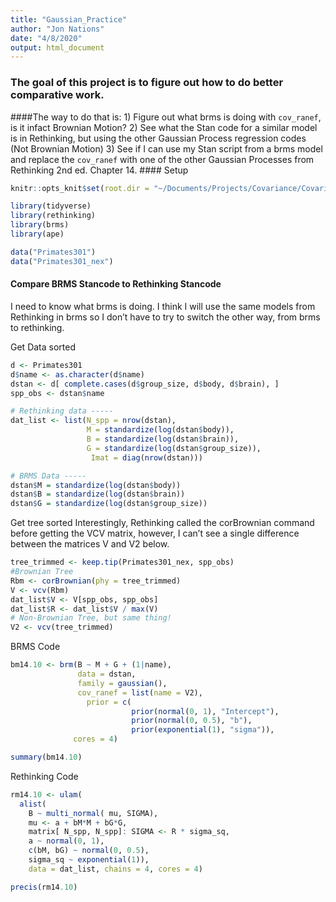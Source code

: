 ```yaml
---
title: "Gaussian_Practice"
author: "Jon Nations"
date: "4/8/2020"
output: html_document
---
```


### The goal of this project is to figure out how to do better comparative work.
####The way to do that is:
1) Figure out what brms is doing with ```cov_ranef```, is it infact Brownian Motion?
2) See what the Stan code for a similar model is in Rethinking, but using the other Gaussian Process regression codes (Not Brownian Motion)
3) See if I can use my Stan script from a brms model and replace the ```cov_ranef``` with one of the other Gaussian Processes from Rethinking 2nd ed. Chapter 14.
#### Setup
```r
knitr::opts_knit$set(root.dir = "~/Documents/Projects/Covariance/Covariance")
```

```r
library(tidyverse)
library(rethinking)
library(brms)
library(ape)
```

```r
data("Primates301")
data("Primates301_nex")
```

#### Compare BRMS Stancode to Rethinking Stancode
I need to know what brms is doing. I think I will use the same models from Rethinking in brms so I don't have to try to switch the other way, from brms to rethinking. 

Get Data sorted
```r
d <- Primates301
d$name <- as.character(d$name)
dstan <- d[ complete.cases(d$group_size, d$body, d$brain), ]
spp_obs <- dstan$name

# Rethinking data -----
dat_list <- list(N_spp = nrow(dstan),
                 M = standardize(log(dstan$body)),
                 B = standardize(log(dstan$brain)),
                 G = standardize(log(dstan$group_size)),
                  Imat = diag(nrow(dstan)))

# BRMS Data -----
dstan$M = standardize(log(dstan$body))
dstan$B = standardize(log(dstan$brain))
dstan$G = standardize(log(dstan$group_size))
```

Get tree sorted
Interestingly, Rethinking called the corBrownian command before getting the VCV matrix, however, I can't see a single difference between the matrices V and V2 below.
```r

tree_trimmed <- keep.tip(Primates301_nex, spp_obs)
#Brownian Tree
Rbm <- corBrownian(phy = tree_trimmed)
V <- vcv(Rbm)
dat_list$V <- V[spp_obs, spp_obs]
dat_list$R <- dat_list$V / max(V)
# Non-Brownian Tree, but same thing!
V2 <- vcv(tree_trimmed)
```

BRMS Code
```r
bm14.10 <- brm(B ~ M + G + (1|name),
               data = dstan,
               family = gaussian(),
               cov_ranef = list(name = V2),
                 prior = c(
                           prior(normal(0, 1), "Intercept"),
                           prior(normal(0, 0.5), "b"),
                           prior(exponential(1), "sigma")),
              cores = 4)
```

```r
summary(bm14.10)
```

Rethinking Code
```r
rm14.10 <- ulam(
  alist(
    B ~ multi_normal( mu, SIGMA),
    mu <- a + bM*M + bG*G,
    matrix[ N_spp, N_spp]: SIGMA <- R * sigma_sq,
    a ~ normal(0, 1),
    c(bM, bG) ~ normal(0, 0.5),
    sigma_sq ~ exponential(1)),
    data = dat_list, chains = 4, cores = 4)
```

```r
precis(rm14.10)
```

